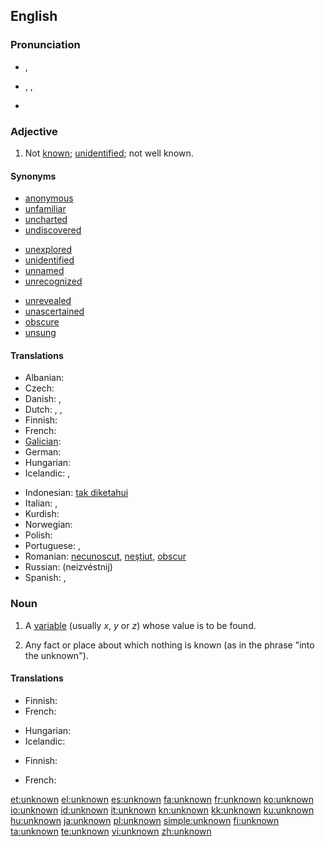 ==English==

===Pronunciation===
* {{a|UK}} {{IPA|/ʌnˈnəʊn/}}, {{SAMPA|/Vn"n@Un/}}
* {{a|US}} {{enPR|ŭn-nōnʹ}}, {{IPA|/ʌnˈnoʊn/}}, {{SAMPA|/Vn"noUn/}}
* {{audio|en-us-unknown.ogg|Audio (US)}}

===Adjective===
{{en-adj|-}}

# Not [[known]]; [[unidentified]]; not well known.

====Synonyms====
{{top3}}
* [[anonymous]]
* [[unfamiliar]]
* [[uncharted]]
* [[undiscovered]]
{{mid3}}
* [[unexplored]]
* [[unidentified]]
* [[unnamed]]
* [[unrecognized]]
{{mid3}}
* [[unrevealed]]
* [[unascertained]]
* [[obscure]]
* [[unsung]]
{{bottom2}}

====Translations====
{{trans-top|not known}}
* Albanian: {{t-|sq|panjohur|xs=Albanian}}
* Czech: {{t-|cs|neznámý|m}}
* Danish: {{t|da|ubekendt}},  {{t-|da|ukendt}}
* Dutch: {{t-|nl|onbekend}}, {{t|nl|ongekend}}, {{t|nl|ongeweten}}
* Finnish: {{t+|fi|tuntematon}}
* French: {{t+|fr|inconnu}}
* [[Galician]]: {{t+|gl|descoñecido|xs=Galician}}
* German: {{t+|de|unbekannt}}
* Hungarian: {{t+|hu|ismeretlen}}
* Icelandic: {{t|is|óþekktur|m}}, {{t|is|ókunnur|m}}
{{trans-mid}}
* Indonesian: [[tak diketahui]]
* Italian: {{t-|it|ignoto}}, {{t+|it|sconosciuto}}
* Kurdish: {{ku-Arab|[[نه‌ناسراو]]}}
* Norwegian: {{t|no|ukjent}}
* Polish: {{t+|pl|nieznany}}
* Portuguese: {{t+|pt|desconhecido|m}},  {{t|pt|desconhecida|f}}
* Romanian: [[necunoscut]], [[neştiut]], [[obscur]]
* Russian: {{t+|ru|неизвестный}} (neizvéstnij)
* Spanish: {{t+|es|ignoto}}, {{t-|es|desconocido}}
{{trans-bottom}}

===Noun===
{{en-noun}}

# {{algebra}} A [[variable]] (usually ''x'', ''y'' or ''z'') whose value is to be found.
# Any fact or place about which nothing is known (as in the phrase "into the unknown").

====Translations====
{{trans-top|variable}}
* Finnish: {{t+|fi|tuntematon}}
* French: {{t+|fr|inconnue|f}}
{{trans-mid}}
* Hungarian: {{t+|hu|ismeretlen}}
* Icelandic: {{t|is|óþekkt stærð|f}}
{{trans-bottom}}

{{trans-top|fact or place}}
* Finnish: {{t+|fi|tuntematon}}
{{trans-mid}}
* French: {{t+|fr|inconnu|m}}
{{trans-bottom}}

[[et:unknown]]
[[el:unknown]]
[[es:unknown]]
[[fa:unknown]]
[[fr:unknown]]
[[ko:unknown]]
[[io:unknown]]
[[id:unknown]]
[[it:unknown]]
[[kn:unknown]]
[[kk:unknown]]
[[ku:unknown]]
[[hu:unknown]]
[[ja:unknown]]
[[pl:unknown]]
[[simple:unknown]]
[[fi:unknown]]
[[ta:unknown]]
[[te:unknown]]
[[vi:unknown]]
[[zh:unknown]]